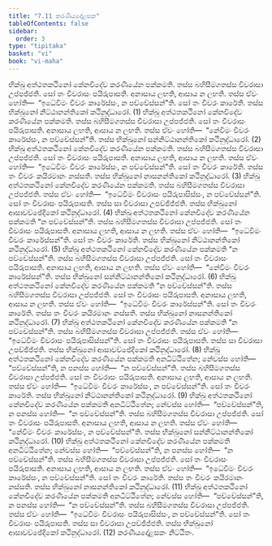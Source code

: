 ```yaml
---
title: "7.11 කරණීයදෝළසක"
tableOfContents: false
sidebar:
  order: 3
type: "tipitaka"
basket: "vi"
book: "vi-maha"
---
```



<DynamicBreadcrumb />

<Division number="320" book="vi-maha">

<Paragraph number="1495" book="vi-maha">
භික්ඛු අත්ථතකථිනෝ කේනචිදේව කරණීයේන පක්කමති. තස්ස බහිසීමගතස්ස චීවරාසා උප්පජ්ජති. සෝ තං චීවරාසං පයිරුපාසති. අනාසාය ලභති, ආසාය න ලභති. තස්ස ඒවං හෝති—  “ඉධේවිමං චීවරං කාරේස්සං, න පච්චේස්සන්”ති. සෝ තං චීවරං කාරේති. තස්ස භික්ඛුනෝ නිට්ඨානන්තිකෝ කථිනුද්ධාරෝ. (1)
</Paragraph>

<Paragraph number="1496" book="vi-maha">
භික්ඛු අත්ථතකථිනෝ කේනචිදේව කරණීයේන පක්කමති. තස්ස බහිසීමගතස්ස චීවරාසා උප්පජ්ජති. සෝ තං චීවරාසං පයිරුපාසති. අනාසාය ලභති, ආසාය න ලභති. තස්ස ඒවං හෝති—  “නේවිමං චීවරං කාරේස්සං, න පච්චේස්සන්”ති. තස්ස භික්ඛුනෝ සන්නිට්ඨානන්තිකෝ කථිනුද්ධාරෝ. (2)
</Paragraph>

<Paragraph number="1497" book="vi-maha">
භික්ඛු අත්ථතකථිනෝ කේනචිදේව කරණීයේන පක්කමති. තස්ස බහිසීමගතස්ස චීවරාසා උප්පජ්ජති. සෝ තං චීවරාසං පයිරුපාසති. අනාසාය ලභති, ආසාය න ලභති. තස්ස ඒවං හෝති—  “ඉධේවිමං චීවරං කාරේස්සං, න පච්චේස්සන්”ති. සෝ තං චීවරං කාරේති. තස්ස තං චීවරං කයිරමානං නස්සති. තස්ස භික්ඛුනෝ නාසනන්තිකෝ කථිනුද්ධාරෝ. (3)
</Paragraph>

<Paragraph number="1498" book="vi-maha">
භික්ඛු අත්ථතකථිනෝ කේනචිදේව කරණීයේන පක්කමති. තස්ස බහිසීමගතස්ස චීවරාසා උප්පජ්ජති. තස්ස ඒවං හෝති—  “ඉධේවිමං චීවරාසං පයිරුපාසිස්සං, න පච්චේස්සන්”ති. සෝ තං චීවරාසං පයිරුපාසති. තස්ස සා චීවරාසා උපච්ඡිජ්ජති. තස්ස භික්ඛුනෝ ආසාවච්ඡේදිකෝ කථිනුද්ධාරෝ. (4)
</Paragraph>

<Paragraph number="1499" book="vi-maha">
භික්ඛු අත්ථතකථිනෝ කේනචිදේව කරණීයේන පක්කමති “න පච්චේස්සන්”ති. තස්ස බහිසීමගතස්ස චීවරාසා උප්පජ්ජති. සෝ තං චීවරාසං පයිරුපාසති. අනාසාය ලභති, ආසාය න ලභති. තස්ස ඒවං හෝති—  “ඉධේවිමං චීවරං කාරේස්සන්”ති. සෝ තං චීවරං කාරේති. තස්ස භික්ඛුනෝ නිට්ඨානන්තිකෝ කථිනුද්ධාරෝ. (5)
</Paragraph>

<Paragraph number="1500" book="vi-maha">
භික්ඛු අත්ථතකථිනෝ කේනචිදේව කරණීයේන පක්කමති “න පච්චේස්සන්”ති. තස්ස බහිසීමගතස්ස චීවරාසා උප්පජ්ජති. සෝ තං චීවරාසං පයිරුපාසති. අනාසාය ලභති, ආසාය න ලභති. තස්ස ඒවං හෝති—  “නේවිමං චීවරං කාරේස්සන්”ති. තස්ස භික්ඛුනෝ සන්නිට්ඨානන්තිකෝ කථිනුද්ධාරෝ. (6)
</Paragraph>

<Paragraph number="1501" book="vi-maha">
භික්ඛු අත්ථතකථිනෝ කේනචිදේව කරණීයේන පක්කමති “න පච්චේස්සන්”ති. තස්ස බහිසීමගතස්ස චීවරාසා උප්පජ්ජති. සෝ තං චීවරාසං පයිරුපාසති. අනාසාය ලභති, ආසාය න ලභති. තස්ස ඒවං හෝති—  “ඉධේවිමං චීවරං කාරේස්සන්”ති. සෝ තං චීවරං කාරේති. තස්ස තං චීවරං කයිරමානං නස්සති. තස්ස භික්ඛුනෝ නාසනන්තිකෝ කථිනුද්ධාරෝ. (7)
</Paragraph>

<Paragraph number="1502" book="vi-maha">
භික්ඛු අත්ථතකථිනෝ කේනචිදේව කරණීයේන පක්කමති “න පච්චේස්සන්”ති. තස්ස බහිසීමගතස්ස චීවරාසා උප්පජ්ජති. තස්ස ඒවං හෝති—  “ඉධේවිමං චීවරාසං පයිරුපාසිස්සන්”ති. සෝ තං චීවරාසං පයිරුපාසති. තස්ස සා චීවරාසා උපච්ඡිජ්ජති. තස්ස භික්ඛුනෝ ආසාවච්ඡේදිකෝ කථිනුද්ධාරෝ. (8)
</Paragraph>

<Paragraph number="1503" book="vi-maha">
භික්ඛු අත්ථතකථිනෝ කේනචිදේව කරණීයේන පක්කමති අනධිට්ඨිතේන; නේවස්ස හෝති—  “පච්චේස්සන්”ති, න පනස්ස හෝති—  “න පච්චේස්සන්”ති. තස්ස බහිසීමගතස්ස චීවරාසා උප්පජ්ජති. සෝ තං චීවරාසං පයිරුපාසති. අනාසාය ලභති, ආසාය න ලභති. තස්ස ඒවං හෝති—  “ඉධේවිමං චීවරං කාරේස්සං, න පච්චේස්සන්”ති. සෝ තං චීවරං කාරේති. තස්ස භික්ඛුනෝ නිට්ඨානන්තිකෝ කථිනුද්ධාරෝ. (9)
</Paragraph>

<Paragraph number="1504" book="vi-maha">
භික්ඛු අත්ථතකථිනෝ කේනචිදේව කරණීයේන පක්කමති අනධිට්ඨිතේන; නේවස්ස හෝති—  “පච්චේස්සන්”ති, න පනස්ස හෝති—  “න පච්චේස්සන්”ති. තස්ස බහිසීමගතස්ස චීවරාසා උප්පජ්ජති. සෝ තං චීවරාසං පයිරුපාසති. අනාසාය ලභති, ආසාය න ලභති. තස්ස ඒවං හෝති—  “නේවිමං චීවරං කාරේස්සං, න පච්චේස්සන්”ති. තස්ස භික්ඛුනෝ සන්නිට්ඨානන්තිකෝ කථිනුද්ධාරෝ. (10)
</Paragraph>

<Paragraph number="1505" book="vi-maha">
භික්ඛු අත්ථතකථිනෝ කේනචිදේව කරණීයේන පක්කමති අනධිට්ඨිතේන; නේවස්ස හෝති—  “පච්චේස්සන්”ති, න පනස්ස හෝති—  “න පච්චේස්සන්”ති. තස්ස බහිසීමගතස්ස චීවරාසා උප්පජ්ජති. සෝ තං චීවරාසං පයිරුපාසති. අනාසාය ලභති, ආසාය න ලභති. තස්ස ඒවං හෝති—  “ඉධේවිමං චීවරං කාරේස්සං, න පච්චේස්සන්”ති. සෝ තං චීවරං කාරේති. තස්ස තං චීවරං කයිරමානං නස්සති. තස්ස භික්ඛුනෝ නාසනන්තිකෝ කථිනුද්ධාරෝ. (11)
</Paragraph>

<Paragraph number="1506" book="vi-maha">
භික්ඛු අත්ථතකථිනෝ කේනචිදේව කරණීයේන පක්කමති අනධිට්ඨිතේන; නේවස්ස හෝති—  “පච්චේස්සන්”ති, න පනස්ස හෝති—  “න පච්චේස්සන්”ති. තස්ස බහිසීමගතස්ස චීවරාසා උප්පජ්ජති. තස්ස ඒවං හෝති—  “ඉධේවිමං චීවරාසං පයිරුපාසිස්සං, න පච්චේස්සන්”ති. සෝ තං චීවරාසං පයිරුපාසති. තස්ස සා චීවරාසා උපච්ඡිජ්ජති. තස්ස භික්ඛුනෝ ආසාවච්ඡේදිකෝ කථිනුද්ධාරෝ. (12)

</Paragraph>
</Division>

<Paragraph number="1507" type="center" book="vi-maha">
කරණීයදෝළසකං නිට්ඨිතං.
</Paragraph>
